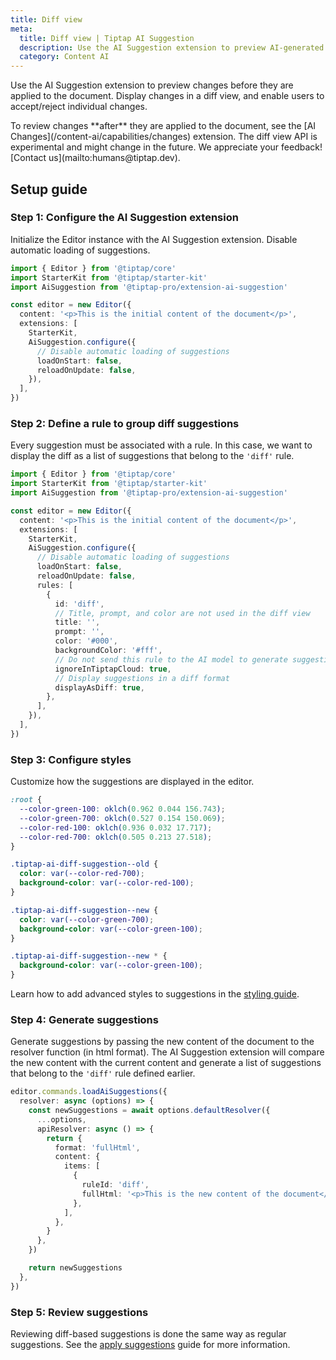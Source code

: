 ```yaml
---
title: Diff view
meta:
  title: Diff view | Tiptap AI Suggestion
  description: Use the AI Suggestion extension to preview AI-generated changes before they are applied.
  category: Content AI
---
```



Use the AI Suggestion extension to preview changes before they are applied to the document. Display changes in a diff view, and enable users to accept/reject individual changes.

<Callout title="Note" variant="info">
  To review changes **after** they are applied to the document, see the [AI
  Changes](/content-ai/capabilities/changes) extension.
</Callout>

<Callout title="Beta feature" variant="warning">
  The diff view API is experimental and might change in the future. We appreciate your feedback!
  [Contact us](mailto:humans@tiptap.dev).
</Callout>

## Setup guide

### Step 1: Configure the AI Suggestion extension

Initialize the Editor instance with the AI Suggestion extension. Disable automatic loading of suggestions.

```ts
import { Editor } from '@tiptap/core'
import StarterKit from '@tiptap/starter-kit'
import AiSuggestion from '@tiptap-pro/extension-ai-suggestion'

const editor = new Editor({
  content: '<p>This is the initial content of the document</p>',
  extensions: [
    StarterKit,
    AiSuggestion.configure({
      // Disable automatic loading of suggestions
      loadOnStart: false,
      reloadOnUpdate: false,
    }),
  ],
})
```

### Step 2: Define a rule to group diff suggestions

Every suggestion must be associated with a rule. In this case, we want to display the diff as a list of suggestions that belong to the `'diff'` rule.

```ts
import { Editor } from '@tiptap/core'
import StarterKit from '@tiptap/starter-kit'
import AiSuggestion from '@tiptap-pro/extension-ai-suggestion'

const editor = new Editor({
  content: '<p>This is the initial content of the document</p>',
  extensions: [
    StarterKit,
    AiSuggestion.configure({
      // Disable automatic loading of suggestions
      loadOnStart: false,
      reloadOnUpdate: false,
      rules: [
        {
          id: 'diff',
          // Title, prompt, and color are not used in the diff view
          title: '',
          prompt: '',
          color: '#000',
          backgroundColor: '#fff',
          // Do not send this rule to the AI model to generate suggestions
          ignoreInTiptapCloud: true,
          // Display suggestions in a diff format
          displayAsDiff: true,
        },
      ],
    }),
  ],
})
```

### Step 3: Configure styles

Customize how the suggestions are displayed in the editor.

```css
:root {
  --color-green-100: oklch(0.962 0.044 156.743);
  --color-green-700: oklch(0.527 0.154 150.069);
  --color-red-100: oklch(0.936 0.032 17.717);
  --color-red-700: oklch(0.505 0.213 27.518);
}

.tiptap-ai-diff-suggestion--old {
  color: var(--color-red-700);
  background-color: var(--color-red-100);
}

.tiptap-ai-diff-suggestion--new {
  color: var(--color-green-700);
  background-color: var(--color-green-100);
}

.tiptap-ai-diff-suggestion--new * {
  background-color: var(--color-green-100);
}
```

Learn how to add advanced styles to suggestions in the [styling guide](/content-ai/capabilities/suggestion/features/display-suggestions).

### Step 4: Generate suggestions

Generate suggestions by passing the new content of the document to the resolver function (in html format). The AI Suggestion extension will compare the new content with the current content and generate a list of suggestions that belong to the `'diff'` rule defined earlier.

```ts
editor.commands.loadAiSuggestions({
  resolver: async (options) => {
    const newSuggestions = await options.defaultResolver({
      ...options,
      apiResolver: async () => {
        return {
          format: 'fullHtml',
          content: {
            items: [
              {
                ruleId: 'diff',
                fullHtml: '<p>This is the new content of the document</p>',
              },
            ],
          },
        }
      },
    })

    return newSuggestions
  },
})
```

### Step 5: Review suggestions

Reviewing diff-based suggestions is done the same way as regular suggestions. See the [apply suggestions](/content-ai/capabilities/suggestion/features/apply-suggestions) guide for more information.
